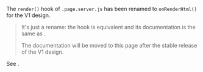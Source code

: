 
The `render()` hook of `.page.server.js` has been renamed to `onRenderHtml()` for the V1 design.

> It's just a rename: the hook is equivalent and its documentation is the same as <Link href="/render" />.
>
> The documentation will be moved to this page after the stable release of the V1 design.

See <Link href="/migration/v1-design#renamed-hooks" />.
